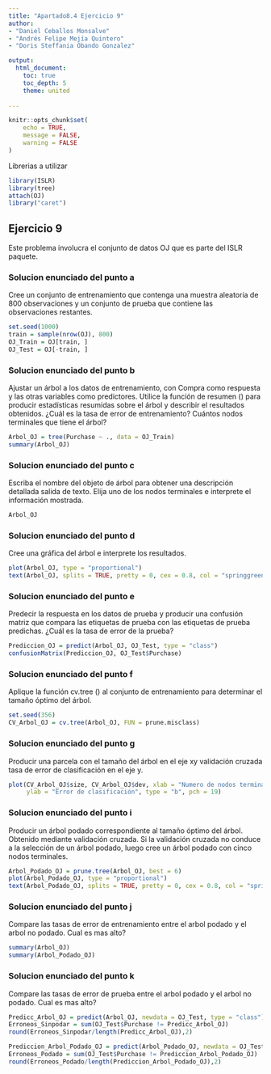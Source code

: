 ```yaml
---
title: "Apartado8.4 Ejercicio 9"
author: 
- "Daniel Ceballos Monsalve"
- "Andrés Felipe Mejía Quintero"
- "Doris Steffania Obando Gonzalez"

output:
  html_document:
    toc: true
    toc_depth: 5
    theme: united
    
---
```


```r
knitr::opts_chunk$set(
	echo = TRUE,
	message = FALSE,
	warning = FALSE
)
```

Librerias a utilizar 
```r
library(ISLR)
library(tree)
attach(OJ)
library("caret")
```

## Ejercicio 9

Este problema involucra el conjunto de datos OJ que es parte del ISLR paquete.

### Solucion enunciado del punto a
Cree un conjunto de entrenamiento que contenga una muestra aleatoria de 800 observaciones y un conjunto de prueba que contiene las observaciones restantes.


```r
set.seed(1000)
train = sample(nrow(OJ), 800)
OJ_Train = OJ[train, ]
OJ_Test = OJ[-train, ]

```

### Solucion enunciado del punto b
Ajustar un árbol a los datos de entrenamiento, con Compra como respuesta
y las otras variables como predictores. Utilice la función de resumen () para producir estadísticas resumidas sobre el árbol y describir el resultados obtenidos. ¿Cuál es la tasa de error de entrenamiento? Cuántos nodos terminales que tiene el árbol? 

```r
Arbol_OJ = tree(Purchase ~ ., data = OJ_Train)
summary(Arbol_OJ)

```
### Solucion enunciado del punto c
Escriba el nombre del objeto de árbol para obtener una descripción detallada salida de texto. Elija uno de los nodos terminales e interprete el información mostrada.

```r
Arbol_OJ

```
### Solucion enunciado del punto d
Cree una gráfica del árbol e interprete los resultados.


```r
plot(Arbol_OJ, type = "proportional")
text(Arbol_OJ, splits = TRUE, pretty = 0, cex = 0.8, col = "springgreen4")

```

### Solucion enunciado del punto e
Predecir la respuesta en los datos de prueba y producir una confusión matriz que compara las etiquetas de prueba con las etiquetas de prueba predichas. ¿Cuál es la tasa de error de la prueba?

```r
Prediccion_OJ = predict(Arbol_OJ, OJ_Test, type = "class")
confusionMatrix(Prediccion_OJ, OJ_Test$Purchase)

```

### Solucion enunciado del punto f
Aplique la función cv.tree () al conjunto de entrenamiento para determinar el tamaño óptimo del árbol.

```r
set.seed(356)
CV_Arbol_OJ = cv.tree(Arbol_OJ, FUN = prune.misclass)

```

### Solucion enunciado del punto g
Producir una parcela con el tamaño del árbol en el eje xy validación cruzada tasa de error de clasificación en el eje y.

```r
plot(CV_Arbol_OJ$size, CV_Arbol_OJ$dev, xlab = "Numero de nodos terminales", 
     ylab = "Error de clasificación", type = "b", pch = 19)

```


### Solucion enunciado del punto i
Producir un árbol podado correspondiente al tamaño óptimo del árbol. Obtenido mediante validación cruzada. Si la validación cruzada no conduce a la selección de un árbol podado, luego cree un árbol podado con cinco
nodos terminales.

```r
Arbol_Podado_OJ = prune.tree(Arbol_OJ, best = 6)
plot(Arbol_Podado_OJ, type = "proportional")
text(Arbol_Podado_OJ, splits = TRUE, pretty = 0, cex = 0.8, col = "springgreen4")

```

### Solucion enunciado del punto j
Compare las tasas de error de entrenamiento entre el arbol podado y el arbol no podado. Cual es mas alto?

```r
summary(Arbol_OJ)
summary(Arbol_Podado_OJ)

```

### Solucion enunciado del punto k
Compare las tasas de error de prueba entre el arbol podado y el arbol no podado. Cual es mas alto?

```r
Predicc_Arbol_OJ = predict(Arbol_OJ, newdata = OJ_Test, type = "class")
Erroneos_Sinpodar = sum(OJ_Test$Purchase != Predicc_Arbol_OJ)
round(Erroneos_Sinpodar/length(Predicc_Arbol_OJ),2)

Prediccion_Arbol_Podado_OJ = predict(Arbol_Podado_OJ, newdata = OJ_Test, type = "class")
Erroneos_Podado = sum(OJ_Test$Purchase != Prediccion_Arbol_Podado_OJ)
round(Erroneos_Podado/length(Prediccion_Arbol_Podado_OJ),2)

```

















